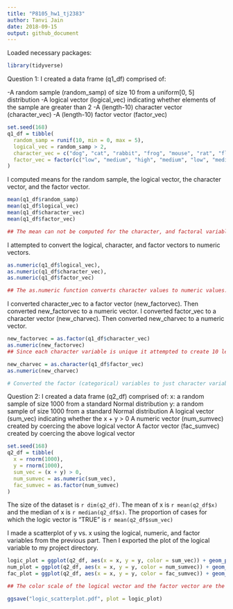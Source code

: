 ```yaml
---
title: "P8105_hw1_tj2383"
author: Tanvi Jain
date: 2018-09-15
output: github_document
---
```


Loaded necessary packages:

```r
library(tidyverse)
```

Question 1:
I created a data frame (q1_df) comprised of:

-A random sample (random_samp) of size 10 from a uniform[0, 5] distribution
-A logical vector (logical_vec) indicating whether elements of the sample are greater than 2
-A (length-10) character vector (character_vec)
-A (length-10) factor vector (factor_vec)
```r
set.seed(168)
q1_df = tibble(
  random_samp = runif(10, min = 0, max = 5),
  logical_vec = random_samp > 2,
  character_vec = c("dog", "cat", "rabbit", "frog", "mouse", "rat", "fly", "hippo", "horse", "bird"),
  factor_vec = factor(c("low", "medium", "high", "medium", "low", "medium", "high", "low", "low", "high"))
)
```


I computed means for the random sample, the logical vector, the character vector, and the factor vector.
```r

mean(q1_df$random_samp)
mean(q1_df$logical_vec)
mean(q1_df$character_vec)
mean(q1_df$factor_vec)

## The mean can not be computed for the character, and factoral variables because the values are not numeric/integers. The mean was calculated for the random_samp of uniform distribution and the logical_vec.
```


I attempted to convert the logical, character, and factor vectors to numeric vectors.
```r

as.numeric(q1_df$logical_vec),
as.numeric(q1_df$character_vec),
as.numeric(q1_df$factor_vec)

## The as.numeric function converts character values to numeric values. In the logical vector, 0 is FALSE and 1 is TRUE. In the factor vector, 2 is Low, 3 is Medium, and 1 is High. Numeric values cannot be assigned to a character variable.
```


I converted character_vec to a factor vector (new_factorvec). Then converted new_factorvec to a numeric vector. I converted factor_vec to a character vector (new_charvec). Then converted new_charvec to a numeric vector.
```r

new_factorvec = as.factor(q1_df$character_vec)
as.numeric(new_factorvec)
## Since each character variable is unique it attempted to create 10 levels when converting to the factor (categorical) variables. Assigned random numbers to the 10 level factor (categorical) variable.

new_charvec = as.character(q1_df$factor_vec)
as.numeric(new_charvec)

# Converted the factor (categorical) variables to just character variables, as in, did not distinguish the levels. But could not convert from character to nueric because those numeric/integer values cannot be assigned to character variables.

```


Question 2:
I created a data frame (q2_df) comprised of:
x: a random sample of size 1000 from a standard Normal distribution
y: a random sample of size 1000 from a standard Normal distribution
A logical vector (sum_vec) indicating whether the x + y > 0
A numeric vector (num_sumvec) created by coercing the above logical vector
A factor vector (fac_sumvec) created by coercing the above logical vector
```r
set.seed(168)
q2_df = tibble(
  x = rnorm(1000),
  y = rnorm(1000),
  sum_vec = (x + y) > 0,
  num_sumvec = as.numeric(sum_vec),
  fac_sumvec = as.factor(num_sumvec)
)
```

The size of the dataset is `r dim(q2_df)`. The mean of x is `r mean(q2_df$x)` and the median of x is `r median(q2_df$x)`. The proportion of cases for which the logic vector is "TRUE" is `r mean(q2_df$sum_vec)`



I made a scatterplot of y vs. x using the logical, numeric, and factor variables from the previous part. Then I exported the plot of the logical variable to my project directory.
```r
logic_plot = ggplot(q2_df, aes(x = x, y = y, color = sum_vec)) + geom_point()
num_plot = ggplot(q2_df, aes(x = x, y = y, color = num_sumvec)) + geom_point()
fac_plot = ggplot(q2_df, aes(x = x, y = y, color = fac_sumvec)) + geom_point()

## The color scale of the logical vector and the factor vector are the same, red for FALSE or 0 and blue for TRUE or 1. The color scale of the numeric vector is a gradient that represents the different numeric values with different shades of blue.

ggsave("logic_scatterplot.pdf", plot = logic_plot)

```





